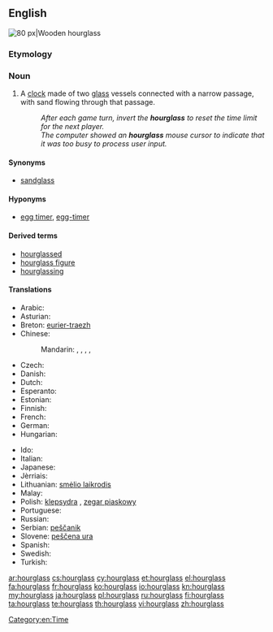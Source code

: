 ==English==
[[Image:Wooden_hourglass_2.jpg|thumb|right|80 px|Wooden hourglass]]
{{wikipedia}}

===Etymology===
{{compound|hour|glass}}

===Noun===
{{en-noun|sg=[[hour]][[glass]]|es}}

# A [[clock]] made of two [[glass]] vessels connected with a narrow passage, with sand flowing through that passage.
#: ''After each game turn, invert the '''hourglass''' to reset the time limit for the next player.''
#: ''The computer showed an '''hourglass''' mouse cursor to indicate that it was too busy to process user input.''

====Synonyms====
* [[sandglass]]

====Hyponyms====
* [[egg timer]], [[egg-timer]]

====Derived terms====
* [[hourglassed]]
* [[hourglass figure]]
* [[hourglassing]]

====Translations====
{{trans-top|clock}}
* Arabic: {{t-|ar|ساعة رملية|f|tr=saa3a ramlíyya}}
* Asturian: {{t-|ast|reló d'arena|m}}
* Breton: [[eurier-traezh]] {{m}}
* Chinese:
*: Mandarin: {{t|cmn|沙漏|tr=shālòu|sc=Hani}}, {{t|cmn|沙鐘|sc=Hani}}, {{t|cmn|沙钟|tr=shāzhōng|sc=Hani}}, {{t|cmn|沙壺|sc=Hani}}, {{t|cmn|沙壶|tr=shāhú|sc=Hani}}
* Czech: {{t+|cs|přesýpací hodiny|f|p}}
* Danish: {{t-|da|timeglas|n}}
* Dutch: {{t+|nl|zandloper|m}}
* Esperanto: {{t-|eo|sablohorloĝo}}
* Estonian: {{t-|et|liivakell}}
* Finnish: {{t+|fi|tiimalasi}}
* French: {{t+|fr|sablier|m}}
* German: {{t+|de|Sanduhr|f}}
* Hungarian: {{t+|hu|homokóra}}
{{trans-mid}}
* Ido: {{t+|io|sablo-horlojo}}
* Italian: {{t+|it|clessidra|f}}
* Japanese: {{t-|ja|砂時計|tr=すなどけい, sunadokei}}
* Jèrriais: {{tø|roa-jer|hôlouoge à sablion|f}}
* Lithuanian: [[smėlio laikrodis]] {{m}}
* Malay: {{t-|ms|jam pasir}}
* Polish: [[klepsydra]] {{f}}, [[zegar piaskowy]] {{m}}
* Portuguese: {{t-|pt|ampulheta|f}}
* Russian: {{t-|ru|песочные часы|m|p|tr=pesóčnyje časý}}
* Serbian: [[peščanik]] {{m}}
* Slovene: [[peščena ura]] {{f}}
* Spanish: {{t-|es|reloj de arena|m}}
* Swedish: {{t+|sv|timglas|n}}
* Turkish: {{t+|tr|kum saati}}
{{trans-bottom}}

[[Category:en:Time]]

[[ar:hourglass]]
[[cs:hourglass]]
[[cy:hourglass]]
[[et:hourglass]]
[[el:hourglass]]
[[fa:hourglass]]
[[fr:hourglass]]
[[ko:hourglass]]
[[io:hourglass]]
[[kn:hourglass]]
[[my:hourglass]]
[[ja:hourglass]]
[[pl:hourglass]]
[[ru:hourglass]]
[[fi:hourglass]]
[[ta:hourglass]]
[[te:hourglass]]
[[th:hourglass]]
[[vi:hourglass]]
[[zh:hourglass]]